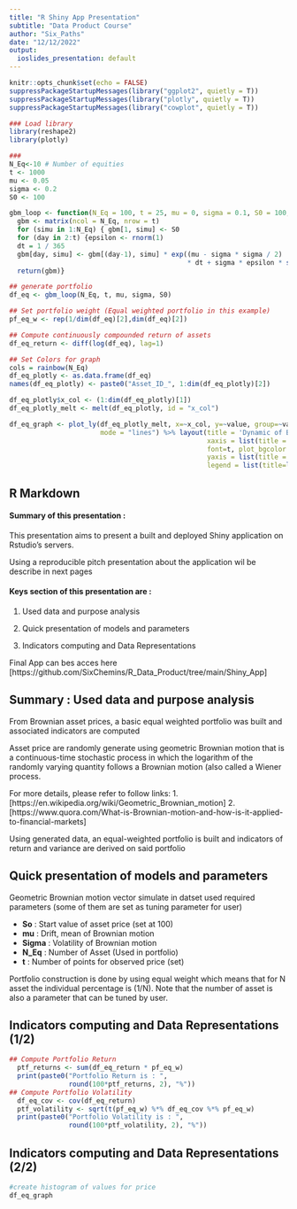 ---
title: "R Shiny App Presentation"
subtitle: "Data Product Course"
author: "Six_Paths"
date: "12/12/2022"
output:
  ioslides_presentation: default
---
  
```{r setup, include=FALSE}
knitr::opts_chunk$set(echo = FALSE)
suppressPackageStartupMessages(library("ggplot2", quietly = T))
suppressPackageStartupMessages(library("plotly", quietly = T))
suppressPackageStartupMessages(library("cowplot", quietly = T))

### Load library
library(reshape2) 
library(plotly)

###
N_Eq<-10 # Number of equities
t <- 1000
mu <- 0.05
sigma <- 0.2
S0 <- 100

gbm_loop <- function(N_Eq = 100, t = 25, mu = 0, sigma = 0.1, S0 = 100, dt = 1./365) {
  gbm <- matrix(ncol = N_Eq, nrow = t)
  for (simu in 1:N_Eq) { gbm[1, simu] <- S0
  for (day in 2:t) {epsilon <- rnorm(1)
  dt = 1 / 365
  gbm[day, simu] <- gbm[(day-1), simu] * exp((mu - sigma * sigma / 2) 
                                             * dt + sigma * epsilon * sqrt(dt))}}
  return(gbm)}

## generate portfolio
df_eq <- gbm_loop(N_Eq, t, mu, sigma, S0)

## Set portfolio weight (Equal weighted portfolio in this example)
pf_eq_w <- rep(1/dim(df_eq)[2],dim(df_eq)[2])

## Compute continuously compounded return of assets 
df_eq_return <- diff(log(df_eq), lag=1)

## Set Colors for graph
cols = rainbow(N_Eq)
df_eq_plotly <- as.data.frame(df_eq)
names(df_eq_plotly) <- paste0("Asset_ID_", 1:dim(df_eq_plotly)[2])

df_eq_plotly$x_col <- (1:dim(df_eq_plotly)[1])
df_eq_plotly_melt <- melt(df_eq_plotly, id = "x_col") 

df_eq_graph <- plot_ly(df_eq_plotly_melt, x=~x_col, y=~value, group=~variable, color=~variable, 
                       mode = "lines") %>% layout(title = 'Dynamic of Brownian Asset price', 
                                                  xaxis = list(title = 'Nb_Simul'), 
                                                  font=t, plot_bgcolor = "#e5ecf6", 
                                                  yaxis = list(title = 'Asset_Price'), 
                                                  legend = list(title=list(text='Asset_ID')))

```


## R Markdown

#### **Summary of this presentation : **

This presentation aims to present a built and deployed Shiny application on  Rstudio's servers.

Using a reproducible pitch presentation about the application wil be describe in next pages

#### **Keys section of this presentation are :**

1. Used data and purpose analysis

2. Quick presentation of models and parameters

3. Indicators computing and Data Representations

Final App can bes acces here [https://github.com/SixChemins/R_Data_Product/tree/main/Shiny_App] 

## Summary  : Used data and purpose analysis

From Brownian asset prices, a basic equal weighted portfolio was built and associated indicators are computed 

Asset price are randomly generate using geometric Brownian motion that is a continuous-time stochastic process in which the logarithm of the randomly varying quantity follows a Brownian motion (also called a Wiener process.

For more details, please refer to follow links:
1.[https://en.wikipedia.org/wiki/Geometric_Brownian_motion]
2.[https://www.quora.com/What-is-Brownian-motion-and-how-is-it-applied-to-financial-markets]

Using generated data, an equal-weighted portfolio is built and indicators of return and variance are derived on said portfolio

## Quick presentation of models and parameters

Geometric Brownian motion vector simulate in datset used required parameters (some of them are set as tuning parameter for user)

* **So** : Start value of asset price (set at 100) 
* **mu** : Drift, mean of Brownian motion
* **Sigma** : Volatility of Brownian motion
* **N_Eq** : Number of Asset (Used in portfolio)
* **t** : Number of points for observed price (set)

Portfolio construction is done by using equal weight which means that for N asset the individual percentage is  (1/N). Note that the number of asset is also a parameter that can be tuned by user.

## Indicators computing and Data Representations (1/2)

```{r ptf_indicators, echo = TRUE}
## Compute Portfolio Return
  ptf_returns <- sum(df_eq_return * pf_eq_w)
  print(paste0("Portfolio Return is : ", 
               round(100*ptf_returns, 2), "%"))
## Compute Portfolio Volatility
  df_eq_cov <- cov(df_eq_return)
  ptf_volatility <- sqrt(t(pf_eq_w) %*% df_eq_cov %*% pf_eq_w)
  print(paste0("Portfolio Volatility is : ", 
               round(100*ptf_volatility, 2), "%"))
```


## Indicators computing and Data Representations (2/2)
```{r App_plot, echo=FALSE, warning=FALSE, message=FALSE, error=FALSE}
#create histogram of values for price
df_eq_graph

```

